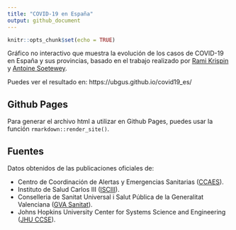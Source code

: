 ---
title: "COVID-19 en España"
output: github_document
---

<!-- README.md es generado desde README.Rmd. Por favor edita ese archivo --> 

```{r setup, include=FALSE}
knitr::opts_chunk$set(echo = TRUE)
```

Gráfico no interactivo que muestra la evolución de los casos de COVID-19 en España y sus provincias, basado en el trabajo realizado
 por [Rami Krispin](https://ramikrispin.github.io/coronavirus/) 
 y [Antoine Soetewey](https://www.statsandr.com/blog/how-to-create-a-simple-coronavirus-dashboard-specific-to-your-country-in-r/).
 
Puedes ver el resultado en: https://ubgus.github.io/covid19_es/


## Github Pages

Para generar el archivo html a utilizar en Github Pages, puedes usar la función `rmarkdown::render_site()`.


## Fuentes

Datos obtenidos de las publicaciones oficiales de:

* Centro de Coordinación de Alertas y Emergencias Sanitarias ([CCAES](https://www.mscbs.gob.es/profesionales/saludPublica/ccayes/alertasActual/nCov-China/situacionActual.htm)). <br>
* Instituto de Salud Carlos III ([ISCIII](https://www.isciii.es)). <br>
* Conselleria de Sanitat Universal i Salut Pública de la Generalitat Valenciana ([GVA Sanitat](www.san.gva.es)).  <br>
* Johns Hopkins University Center for Systems Science and Engineering ([JHU CCSE](https://github.com/CSSEGISandData/COVID-19)).
